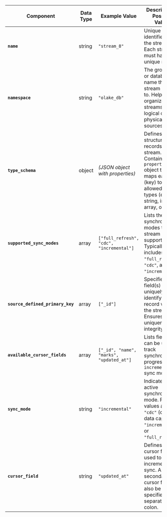 | **Component**                    | **Data Type** | **Example Value**                                | **Description & Possible Values**                                                                                                                                               |
|----------------------------------|---------------|--------------------------------------------------|---------------------------------------------------------------------------------------------------------------------------------------------------------------------------------|
| **`name`**                       | string        | `"stream_8"`                                     | Unique identifier for the stream. Each stream must have a unique name.                                                                                                          |
| **`namespace`**                  | string        | `"olake_db"`                                     | The grouping or database name that the stream belongs to. Helps organize streams by logical or physical data sources.                                                           |
| **`type_schema`**                | object        | *(JSON object with properties)*                  | Defines the structure of the records in the stream. Contains a `properties` object that maps each field (key) to its allowed data types (e.g., string, integer, array, object). |
| **`supported_sync_modes`**       | array         | `["full_refresh", "cdc", "incremental"]`         | Lists the synchronization modes the stream supports. Typically includes `"full_refresh"`, `"cdc"`, and `"incremental"`.                                                         |
| **`source_defined_primary_key`** | array         | `["_id"]`                                        | Specifies the field(s) that uniquely identify a record within the stream. Ensures data uniqueness and integrity.                                                                |
| **`available_cursor_fields`**    | array         | `["_id", "name", "marks", "updated_at"]`         | Lists fields that can be used to track synchronization progress in `incremental` sync mode.                                                                                     |
| **`sync_mode`**                  | string        | `"incremental"`                                  | Indicates the active synchronization mode. Possible values are `"cdc"` (change data capture), `"incremental"`, or `"full_refresh"`.                                             |
| **`cursor_field`**               | string        | `"updated_at"`                                   | Defines the cursor field used to track incremental sync. A secondary cursor field can also be specified, separated by a colon.                                                  |
